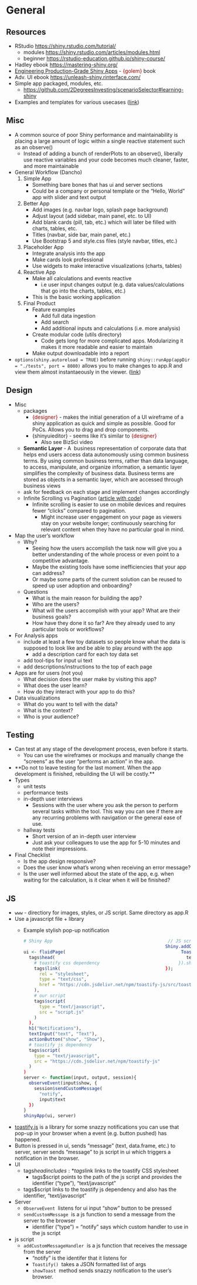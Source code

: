 # General

## Resources

-   RStudio <https://shiny.rstudio.com/tutorial/>
    -   modules <https://shiny.rstudio.com/articles/modules.html>
    -   beginner <https://rstudio-education.github.io/shiny-course/>
-   Hadley ebook <https://mastering-shiny.org/>
-   [Engineering Production-Grade Shiny Apps](https://engineering-shiny.org/) - [{golem}]{style="color: #990000"} book
-   Adv. UI ebook <https://unleash-shiny.rinterface.com/>
-   Simple app packaged, modules, etc.
    -   <https://github.com/2DegreesInvesting/scenarioSelector#learning-shiny>
-   Examples and templates for various usecases ([link](https://github.com/elkronos/shiny_examples))

## Misc

-   A common source of poor Shiny performance and maintainability is placing a large amount of logic within a single reactive statement such as an observe()
    -   Instead of adding a bunch of renderPlots to an observe(), liberally use reactive variables and your code becomes much cleaner, faster, and more maintainable
-   General Workflow (Dancho)
    1.  Simple App
        -   Something bare bones that has ui and server sections
        -   Could be a company or personal template or the "Hello, World" app with slider and text output
    2.  Better App
        -   Add images (e.g. navbar logo, splash page background)
        -   Adjust layout (add sidebar, main panel, etc. to UI)
        -   Add blank cards (pill, tab, etc.) which will later be filled with charts, tables, etc.
        -   Titles (navbar, side bar, main panel, etc.)
        -   Use Bootstrap 5 and style.css files (style navbar, titles, etc.)
    3.  Placeholder App
        -   Integrate analysis into the app
        -   Make cards look professional
        -   Use widgets to make interactive visualizations (charts, tables)
    4.  Reactive App
        -   Make all calculations and events reactive
            -   i.e user input changes output (e.g. data values/calculations that go into the charts, tables, etc.)
        -   This is the basic working application
    5.  Final Product
        -   Feature examples
            -   Add full data ingestion
            -   Add search
            -   Add additional inputs and calculations (i.e. more analysis)
        -   Create modular code (utils directory)
            -   Code gets long for more complicated apps. Modularizing it makes it more readable and easier to maintain
        -   Make output downloadable into a report
-   `options(shiny.autoreload = TRUE)` before running `shiny::runApp(appDir = "./tests", port = 8080)` allows you to make changes to app.R and view them almost instantaeously in the viewer. ([link](https://mstdn.social/@ramikrispin/111631209092613469))

## Design

-   Misc
    -   packages
        -   [{designer}]{style="color: #990000"} - makes the initial generation of a UI wireframe of a shiny application as quick and simple as possible. Good for PoCs. Allows you to drag and drop components.
        -   {shinyuieditor} - seems like it's similar to [{designer}]{style="color: #990000"}
            -   Also see BizSci video
    -   **Semantic Layer** - A  business representation of corporate data that helps end users access data autonomously using common business terms. By using common business terms, rather than data language, to access, manipulate, and organize information, a semantic layer simplifies the complexity of business data. Business terms are stored as objects in a semantic layer, which are accessed through business views
    -   ask for feedback on each stage and implement changes accordingly
    -   Infinite Scrolling vs Pagination ([article with code](https://www.r-bloggers.com/2022/11/infinite-scrolling-in-r-shiny/))
        -   Infinite scrolling is easier to use on mobile devices and requires fewer "clicks" compared to pagination.
            -   Might increase user engagement on your page as viewers stay on your website longer; continuously searching for relevant content when they have no particular goal in mind.
-   Map the user's workflow
    -   Why?
        -   Seeing how the users accomplish the task now will give you a better understanding of the whole process or even point to a competitive advantage.
        -   Maybe the existing tools have some inefficiencies that your app can address?
        -   Or maybe some parts of the current solution can be reused to speed up user adoption and onboarding?
    -   Questions
        -   What is the main reason for building the app?
        -   Who are the users?
        -   What will the users accomplish with your app? What are their business goals?
        -   How have they done it so far? Are they already used to any particular tools or workflows?
-   For Analysis apps
    -   include at least a few toy datasets so people know what the data is supposed to look like and be able to play around with the app
        -   add a description card for each toy data set
    -   add tool-tips for input ui text
    -   add descriptions/instructions to the top of each page
-   Apps are for users (not you)
    -   What decision does the user make by visiting this app?
    -   What does the user learn?
    -   How do they interact with your app to do this?
-   Data visualizations
    -   What do you want to tell with the data?
    -   What is the context?
    -   Who is your audience?

## Testing

-   Can test at any stage of the development process, even before it starts.
    -   You can use the wireframes or mockups and manually change the "screens" as the user "performs an action" in the app.
-   \*\*Do not to leave testing for the last moment. When the app development is finished, rebuilding the UI will be costly.\*\*
-   Types
    -   unit tests
    -   performance tests
    -   in-depth user interviews
        -   Sessions with the user where you ask the person to perform several tasks within the tool. This way you can see if there are any recurring problems with navigation or the general ease of use.
    -   hallway tests
        -   Short version of an in-depth user interview
        -   Just ask your colleagues to use the app for 5-10 minutes and note their impressions.
-   Final Checklist
    -   Is the app design responsive?
    -   Does the user know what's wrong when receiving an error message?
    -   Is the user well informed about the state of the app, e.g. when waiting for the calculation, is it clear when it will be finished?

## JS

-   `www` - directiory for images, styles, or JS script. Same directory as app.R
-   Use a javascript file + library
    -   [Example]{.ribbon-highlight} stylish pop-up notification

        ``` r
        # Shiny App                                            // JS script; basic toastify notification
                                                              Shiny.addCustomMessageHandler('notify', function(msg){
        ui <- fluidPage(                                            Toastify({
          tags$head(                                                  text: msg
            # toastify css dependency                              }).showToast();
            tags$link(                                        });
              rel = "stylesheet",
              type = "text/css",
              href = "https://cdn.jsdelivr.net/npm/toastify-js/src/toastify.min.css"
            ),
            # our script
            tags$script(
              type = "text/javascript",
              src = "script.js"
            )
          ),
          h1("Notifications"),
          textInput("text", "Text"),
          actionButton("show", "Show"),
          # toastify js dependency
          tags$script(
            type = "text/javascript",
            src = "https://cdn.jsdelivr.net/npm/toastify-js"
          )
        )
        server <- function(input, output, session){
          observeEvent(input$show, {
            session$sendCustomMessage(
              "notify",
              input$text
          })
        }
        shinyApp(ui, server)
        ```
-   [toastify.js](https://github.com/apvarun/toastify-js/blob/master/README.md) is a library for some snazzy notifications you can use that pop-up in your browser when a event (e.g. button pushed) has happened.
-   Button is pressed in ui, sends "message" (text, data.frame, etc.) to server, server sends "message" to js script in ui which triggers a notification in the browser.
-   UI
    -   tags$head includes: * tags$link links to the toastify CSS stylesheet
        -   tags\$script points to the path of the js script and provides the identifier ("type"), "text/javascript"
    -   tags\$script links to the toastify js dependency and also has the identifier, "text/javascript"
-   Server
    -   `ObserveEvent`  listens for ui input "show" button to be pressed
    -   `sendCustomMessage`  is a js function to send a message from the server to the browser
        -   identifier ("type") = "notify" says which custom handler to use in the js script
-   js script
    -   `addCustomMessageHandler`  is a js function that receives the message from the server
        -   "notify" is the identifer that it listens for
        -   `Toastify()`  takes a JSON formatted list of args
        -   `showToast`  method sends snazzy notification to the user's browser.
